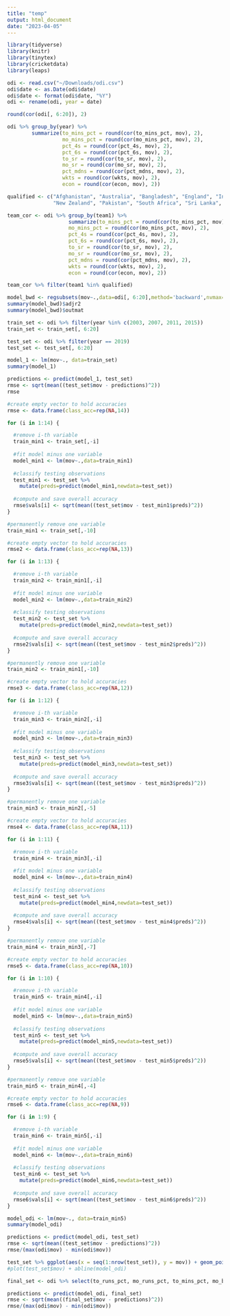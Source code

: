 ```yaml
---
title: "temp"
output: html_document
date: "2023-04-05"
---
```


```r
library(tidyverse)
library(knitr)
library(tinytex)
library(cricketdata)
library(leaps)
```

```r
odi <- read.csv("~/Downloads/odi.csv")
odi$date <- as.Date(odi$date)
odi$date <- format(odi$date, "%Y")
odi <- rename(odi, year = date)
```

```r
round(cor(odi[, 6:20]), 2)
```

```r
odi %>% group_by(year) %>% 
        summarize(to_mins_pct = round(cor(to_mins_pct, mov), 2),
                  mo_mins_pct = round(cor(mo_mins_pct, mov), 2),
                  pct_4s = round(cor(pct_4s, mov), 2),
                  pct_6s = round(cor(pct_6s, mov), 2),
                  to_sr = round(cor(to_sr, mov), 2),
                  mo_sr = round(cor(mo_sr, mov), 2),
                  pct_mdns = round(cor(pct_mdns, mov), 2),
                  wkts = round(cor(wkts, mov), 2),
                  econ = round(cor(econ, mov), 2))
```

```r
qualified <- c("Afghanistan", "Australia", "Bangladesh", "England", "India",
               "New Zealand", "Pakistan", "South Africa", "Sri Lanka", "West Indies")

team_cor <- odi %>% group_by(team1) %>% 
                    summarize(to_mins_pct = round(cor(to_mins_pct, mov), 2),
                    mo_mins_pct = round(cor(mo_mins_pct, mov), 2),
                    pct_4s = round(cor(pct_4s, mov), 2),
                    pct_6s = round(cor(pct_6s, mov), 2),
                    to_sr = round(cor(to_sr, mov), 2),
                    mo_sr = round(cor(mo_sr, mov), 2),
                    pct_mdns = round(cor(pct_mdns, mov), 2),
                    wkts = round(cor(wkts, mov), 2),
                    econ = round(cor(econ, mov), 2))

team_cor %>% filter(team1 %in% qualified)
```

```r
model_bwd <- regsubsets(mov~.,data=odi[, 6:20],method='backward',nvmax=14)
summary(model_bwd)$adjr2
summary(model_bwd)$outmat
```

```r
train_set <- odi %>% filter(year %in% c(2003, 2007, 2011, 2015))
train_set <- train_set[, 6:20]
```

```r
test_set <- odi %>% filter(year == 2019)
test_set <- test_set[, 6:20]
```

```r
model_1 <- lm(mov~., data=train_set)
summary(model_1)
```

```r
predictions <- predict(model_1, test_set)
rmse <- sqrt(mean((test_set$mov - predictions)^2))
rmse
```

```r
#create empty vector to hold accuracies
rmse <- data.frame(class_acc=rep(NA,14))

for (i in 1:14) {

  #remove i-th variable
  train_min1 <- train_set[,-i]
  
  #fit model minus one variable
  model_min1 <- lm(mov~.,data=train_min1)
  
  #classify testing observations
  test_min1 <- test_set %>%
    mutate(preds=predict(model_min1,newdata=test_set))
  
  #compute and save overall accuracy
  rmse$vals[i] <- sqrt(mean((test_set$mov - test_min1$preds)^2))
}
```

```r
#permanently remove one variable
train_min1 <- train_set[,-10]

#create empty vector to hold accuracies
rmse2 <- data.frame(class_acc=rep(NA,13))

for (i in 1:13) {

  #remove i-th variable
  train_min2 <- train_min1[,-i]
  
  #fit model minus one variable
  model_min2 <- lm(mov~.,data=train_min2)
  
  #classify testing observations
  test_min2 <- test_set %>%
    mutate(preds=predict(model_min2,newdata=test_set))
  
  #compute and save overall accuracy
  rmse2$vals[i] <- sqrt(mean((test_set$mov - test_min2$preds)^2))
}
```

```r
#permanently remove one variable
train_min2 <- train_min1[,-10]

#create empty vector to hold accuracies
rmse3 <- data.frame(class_acc=rep(NA,12))

for (i in 1:12) {

  #remove i-th variable
  train_min3 <- train_min2[,-i]
  
  #fit model minus one variable
  model_min3 <- lm(mov~.,data=train_min3)
  
  #classify testing observations
  test_min3 <- test_set %>%
    mutate(preds=predict(model_min3,newdata=test_set))
  
  #compute and save overall accuracy
  rmse3$vals[i] <- sqrt(mean((test_set$mov - test_min3$preds)^2))
}
```

```r
#permanently remove one variable
train_min3 <- train_min2[,-5]

#create empty vector to hold accuracies
rmse4 <- data.frame(class_acc=rep(NA,11))

for (i in 1:11) {

  #remove i-th variable
  train_min4 <- train_min3[,-i]
  
  #fit model minus one variable
  model_min4 <- lm(mov~.,data=train_min4)
  
  #classify testing observations
  test_min4 <- test_set %>%
    mutate(preds=predict(model_min4,newdata=test_set))
  
  #compute and save overall accuracy
  rmse4$vals[i] <- sqrt(mean((test_set$mov - test_min4$preds)^2))
}
```

```r
#permanently remove one variable
train_min4 <- train_min3[,-7]

#create empty vector to hold accuracies
rmse5 <- data.frame(class_acc=rep(NA,10))

for (i in 1:10) {

  #remove i-th variable
  train_min5 <- train_min4[,-i]
  
  #fit model minus one variable
  model_min5 <- lm(mov~.,data=train_min5)
  
  #classify testing observations
  test_min5 <- test_set %>%
    mutate(preds=predict(model_min5,newdata=test_set))
  
  #compute and save overall accuracy
  rmse5$vals[i] <- sqrt(mean((test_set$mov - test_min5$preds)^2))
}
```

```r
#permanently remove one variable
train_min5 <- train_min4[,-4]

#create empty vector to hold accuracies
rmse6 <- data.frame(class_acc=rep(NA,9))

for (i in 1:9) {

  #remove i-th variable
  train_min6 <- train_min5[,-i]
  
  #fit model minus one variable
  model_min6 <- lm(mov~.,data=train_min6)
  
  #classify testing observations
  test_min6 <- test_set %>%
    mutate(preds=predict(model_min6,newdata=test_set))
  
  #compute and save overall accuracy
  rmse6$vals[i] <- sqrt(mean((test_set$mov - test_min6$preds)^2))
}
```

```r
model_odi <- lm(mov~., data=train_min5)
summary(model_odi)

predictions <- predict(model_odi, test_set)
rmse <- sqrt(mean((test_set$mov - predictions)^2))
rmse/(max(odi$mov) - min(odi$mov))

test_set %>% ggplot(aes(x = seq(1:nrow(test_set)), y = mov)) + geom_point() + geom_smooth(method = lm, se = F) 
#plot(test_set$mov) + abline(model_odi)
```
```r
final_set <- odi %>% select(to_runs_pct, mo_runs_pct, to_mins_pct, mo_bf_pct, pct_4s, to_sr, pct_mdns, wkts, econ, mov)

predictions <- predict(model_odi, final_set)
rmse <- sqrt(mean((final_set$mov - predictions)^2))
rmse/(max(odi$mov) - min(odi$mov))
```




